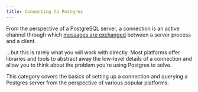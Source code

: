 ```yaml
---
title: Connecting to Postgres
---
```


From the perspective of a PostgreSQL server, a connection is an active channel through which [messages are exchanged](https://www.postgresql.org/docs/current/protocol.html) between a server process and a client. 

...but this is rarely what you will work with directly. Most platforms offer libraries and tools to abstract away the low-level details of a connection and allow you to think about the problem you're using Postgres to solve.

This category covers the basics of setting up a connection and querying a Postgres server from the perspective of various popular platforms.